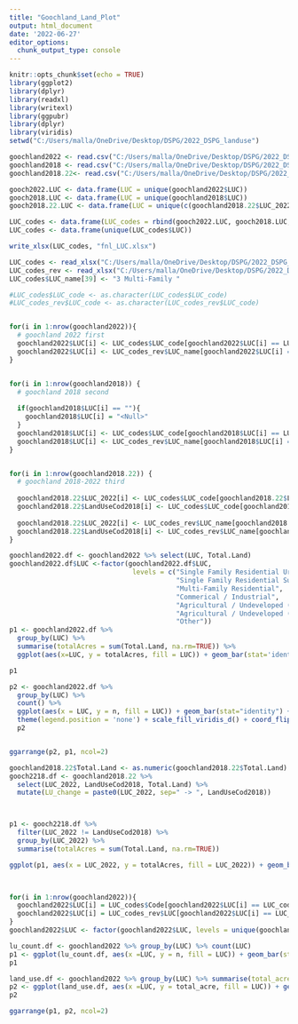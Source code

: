 ```yaml
---
title: "Goochland_Land_Plot"
output: html_document
date: '2022-06-27'
editor_options: 
  chunk_output_type: console
---
```


```r
knitr::opts_chunk$set(echo = TRUE)
library(ggplot2)
library(dplyr)
library(readxl)
library(writexl)
library(ggpubr)
library(dplyr)
library(viridis)
setwd("C:/Users/malla/OneDrive/Desktop/DSPG/2022_DSPG_landuse")
```

```r
goochland2022 <- read.csv("C:/Users/malla/OneDrive/Desktop/DSPG/2022_DSPG_landuse/LUC_codes/Cleaned_parcel_Data/2022_goochlandCLEANED.csv")
goochland2018 <- read.csv("C:/Users/malla/OneDrive/Desktop/DSPG/2022_DSPG_landuse/LUC_codes/Cleaned_parcel_Data/2018_goochlandCLEANED.csv")
goochland2018.22<- read.csv("C:/Users/malla/OneDrive/Desktop/DSPG/2022_DSPG_landuse/Gooch_Parcellation_2018_2022.csv")

gooch2022.LUC <- data.frame(LUC = unique(goochland2022$LUC))
gooch2018.LUC <- data.frame(LUC = unique(goochland2018$LUC))
gooch2018.22.LUC <- data.frame(LUC = unique(c(goochland2018.22$LUC_2022, goochland2018.22$LandUseCod2018)))

LUC_codes <- data.frame(LUC_codes = rbind(gooch2022.LUC, gooch2018.LUC, gooch2018.22.LUC))
LUC_codes <- data.frame(unique(LUC_codes$LUC))

write_xlsx(LUC_codes, "fnl_LUC.xlsx")

```

```r
LUC_codes <- read_xlsx("C:/Users/malla/OneDrive/Desktop/DSPG/2022_DSPG_landuse/fnl_LUC.xlsx")
LUC_codes_rev <- read_xlsx("C:/Users/malla/OneDrive/Desktop/DSPG/2022_DSPG_landuse/fnl_LUC_revert.xlsx")
LUC_codes$LUC_name[39] <- "3 Multi-Family "

#LUC_codes$LUC_code <- as.character(LUC_codes$LUC_code)
#LUC_codes_rev$LUC_code <- as.character(LUC_codes_rev$LUC_code)


for(i in 1:nrow(goochland2022)){
  # goochland 2022 first
  goochland2022$LUC[i] <- LUC_codes$LUC_code[goochland2022$LUC[i] == LUC_codes$LUC_name]
  goochland2022$LUC[i] <- LUC_codes_rev$LUC_name[goochland2022$LUC[i] == LUC_codes_rev$LUC_code]
}


for(i in 1:nrow(goochland2018)) {
  # goochland 2018 second
  
  if(goochland2018$LUC[i] == ""){
    goochland2018$LUC[i] = "<Null>"
  }
  goochland2018$LUC[i] <- LUC_codes$LUC_code[goochland2018$LUC[i] == LUC_codes$LUC_name]
  goochland2018$LUC[i] <- LUC_codes_rev$LUC_name[goochland2018$LUC[i] == LUC_codes_rev$LUC_code]
}


for(i in 1:nrow(goochland2018.22)) {
  # goochland 2018-2022 third
  
  goochland2018.22$LUC_2022[i] <- LUC_codes$LUC_code[goochland2018.22$LUC_2022[i] == LUC_codes$LUC_name]
  goochland2018.22$LandUseCod2018[i] <- LUC_codes$LUC_code[goochland2018.22$LandUseCod2018[i] == LUC_codes$LUC_name]
  
  goochland2018.22$LUC_2022[i] <- LUC_codes_rev$LUC_name[goochland2018.22$LUC_2022[i] == LUC_codes_rev$LUC_code]
  goochland2018.22$LandUseCod2018[i] <- LUC_codes_rev$LUC_name[goochland2018.22$LandUseCod2018[i] == LUC_codes_rev$LUC_code]
}
```


```r

goochland2022.df <- goochland2022 %>% select(LUC, Total.Land)
goochland2022.df$LUC <-factor(goochland2022.df$LUC, 
                               levels = c("Single Family Residential Urban",
                                          "Single Family Residential Suburban",
                                          "Multi-Family Residential",
                                          "Commerical / Industrial",
                                          "Agricultural / Undeveloped (20-99 Acres)",
                                          "Agricultural / Undeveloped (100+ Acres)",
                                          "Other"))
p1 <- goochland2022.df %>% 
  group_by(LUC) %>% 
  summarise(totalAcres = sum(Total.Land, na.rm=TRUE)) %>%
  ggplot(aes(x=LUC, y = totalAcres, fill = LUC)) + geom_bar(stat='identity') + theme(legend.position='none') + scale_fill_viridis_d() + coord_flip() + labs(title ="Total Acreage by Land Use in Goochland (2022)", x = "", y = "Acres", caption = "Source: Administrative Data from Goochland County") + geom_text(aes(label = round(totalAcres, 2)), hjust = -.1) + ylim(0, 70000)

p1

p2 <- goochland2022.df %>%
  group_by(LUC) %>% 
  count() %>%
  ggplot(aes(x = LUC, y = n, fill = LUC)) + geom_bar(stat="identity") +
  theme(legend.position = 'none') + scale_fill_viridis_d() + coord_flip() + labs(title ="Total Parcels by Land Use in Goochland (2022)", x = "Land Use", y = "Parcel Count", caption = "") + scale_y_reverse() + geom_text(aes(label = round(n, 2)), hjust = 1.1) + ylim(13000, 0)
  p2


ggarrange(p2, p1, ncol=2)

```


```r
goochland2018.22$Total.Land <- as.numeric(goochland2018.22$Total.Land)
gooch2218.df <- goochland2018.22 %>%
  select(LUC_2022, LandUseCod2018, Total.Land) %>%
  mutate(LU_change = paste0(LUC_2022, sep=" -> ", LandUseCod2018))



p1 <- gooch2218.df %>% 
  filter(LUC_2022 != LandUseCod2018) %>%
  group_by(LUC_2022) %>%
  summarise(totalAcres = sum(Total.Land, na.rm=TRUE))

ggplot(p1, aes(x = LUC_2022, y = totalAcres, fill = LUC_2022)) + geom_bar(stat = "identity") + theme(legend.position = "none") + labs(title = "") + coord_flip()

      
```



```r



for(i in 1:nrow(goochland2022)){
  goochland2022$LUC[i] = LUC_codes$Code[goochland2022$LUC[i] == LUC_codes$LUC]
  goochland2022$LUC[i] = LUC_codes_rev$LUC[goochland2022$LUC[i] == LUC_codes_rev$Code]
}
goochland2022$LUC <- factor(goochland2022$LUC, levels = unique(goochland2022$LUC))
```


```r
lu_count.df <- goochland2022 %>% group_by(LUC) %>% count(LUC)
p1 <- ggplot(lu_count.df, aes(x =LUC, y = n, fill = LUC)) + geom_bar(stat = "identity") + theme(legend.position = "none") + coord_flip() + scale_fill_viridis_d()  +labs(title = "Number of Parcels by Land Use (Goochland 2018)", y = "Parcels", x= "Land Use", caption = "")+ geom_text(aes(label = round(n, 2)), hjust = 1.1) + scale_y_reverse() + theme(axis.text.x = element_blank())
p1

```


```r

land_use.df <- goochland2022 %>% group_by(LUC) %>% summarise(total_acre = sum(Total.Land, na.rm = TRUE))
p2 <- ggplot(land_use.df, aes(x =LUC, y = total_acre, fill = LUC)) + geom_bar(stat = "identity") + theme(legend.position = "none") + coord_flip() + scale_fill_viridis_d() +labs(title = "Total Acreage by Land Use (Goochland 2018)", y = "Acres", x= "", caption = "Source: Administrative Data from Goochland County") + geom_text(aes(label = round(total_acre, 2)), hjust = -.1) + ylim(0, 112000)
p2
```


```r
ggarrange(p1, p2, ncol=2)
```

